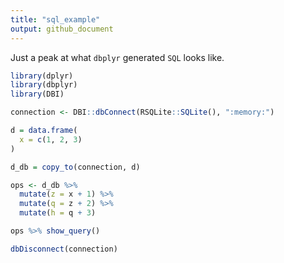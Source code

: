 ```yaml
---
title: "sql_example"
output: github_document
---
```


Just a peak at what `dbplyr` generated `SQL` looks like.

```r
library(dplyr)
library(dbplyr)
library(DBI)

connection <- DBI::dbConnect(RSQLite::SQLite(), ":memory:")
```

```r
d = data.frame(
  x = c(1, 2, 3)
)

d_db = copy_to(connection, d)

ops <- d_db %>%
  mutate(z = x + 1) %>%
  mutate(q = z + 2) %>%
  mutate(h = q + 3)
```

```r
ops %>% show_query()
```

```r
dbDisconnect(connection)
```


